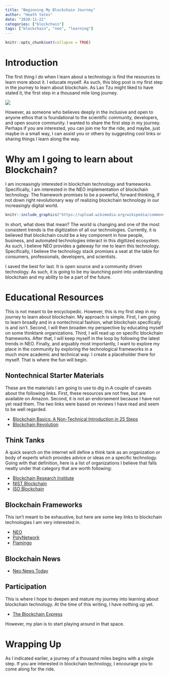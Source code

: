 ---
title: "Beginning My Blockchain Journey"
author: "Heath Yates"
date: "2020-11-22"
categories: ["blockchain"]
tags: ["blockchain", "neo", "learning"]
---


```{r setup, include=FALSE}
knitr::opts_chunk$set(collapse = TRUE)
```



# Introduction 

The first thing I do when I learn about a technology is find the resources to learn more about it. I educate myself. As such, this blog post is my first step in the journey to learn about blockchain. As Lao Tzu might liked to have stated it, the first step in a thousand mile long journey. 


![](chinese_scenery.jpg)

However, as someone who believes deeply in the inclusive and open to anyone ethos that is foundational to the scientific community, developers, and open source community. I wanted to share the first step in my journey. Perhaps if you are interested, you can join me for the ride, and maybe, just maybe in a small way, I can assist you or others by suggesting cool links or sharing things I learn along the way.  

# Why am I going to learn about Blockchain? 

I am increasingly interested in blockchain technology and frameworks. Specifically, I am interested in the NEO implementation of blockchain technology. The framework promises to be a powerful, forward thinking, if not down right revolutionary way of realizing blockchain technology in our increasingly digital world. 


```{r echo=FALSE,out.width = "25%", fig.align = 'center', fig.link="https://upload.wikimedia.org/wikipedia/commons/thumb/0/07/NEO_(cryptocurrency)_logo.svg/120px-NEO_(cryptocurrency)_logo.svg.png"}
knitr::include_graphics("https://upload.wikimedia.org/wikipedia/commons/thumb/0/07/NEO_(cryptocurrency)_logo.svg/120px-NEO_(cryptocurrency)_logo.svg.png")
```

In short, what does that mean? The world is changing and one of the most consistent trends is the digitization of all our technologies. Currently, it is believed that blockchain could be a key component in how people, business, and automated technologies interact in this digitized ecosystem. As such, I believe NEO provides a gateway for me to learn this technology. Specifically, I believe the technology stack promises a seat at the table for consumers, professionals, developers, and scientists. 

I saved the best for last. It is open source and a community driven technology. As such, it is going to be my launching point into understanding blockchain and my ability to be a part of the future. 


# Educational Resources 

This is not meant to be encyclopedic. However, this is my first step in my journey to learn about blockchain. My approach is simple. First, I am going to learn broadly and in a nontechnical fashion, what blockchain specifically is and isn't. Second, I will then broaden my perspective by educating myself on some thinktank organizations. Third, I will read up on specific blockchain frameworks. After that, I will keep myself in the loop by following the latest trends in NEO. Finally, and arguably most importantly, I want to explore my place in the community by exploring the technological frameworks in a much more academic and technical way. I create a placeholder there for myself. That is where the fun will begin. 



## Nontechnical Starter Materials 

These are the materials I am going to use to dig in.A couple of caveats about the following links. First, these resources are not free, but are available on Amazon. Second, it is not an endorsement because I have not yet read them. The two links were based on reviews I have read and seem to be well regarded. 

* [Blockchain Basics: A Non-Technical Introduction in 25 Steps](https://www.amazon.com/Blockchain-Basics-Non-Technical-Introduction-Steps/dp/1484226038/ref=sr_1_3?dchild=1&keywords=blockchain+basics&qid=1605231928&sr=8-3)
* [Blockchain Revolution](https://www.amazon.com/Blockchain-Revolution-Technology-Cryptocurrencies-Changing/dp/1101980141/ref=sr_1_3?crid=1G3YVMKOJK152&dchild=1&keywords=don+tapscott+blockchain+revolution&qid=1606097748&sprefix=Don+Tapscott+%2Caps%2C174&sr=8-3)



## Think Tanks 

A quick search on the internet will define a think tank as an organization or body of experts which provides advice or ideas on a specific technology. Going with that definition, here is a list of organizations I believe that falls neatly under that category that are worth following: 

* [Blockchain Research Institute](https://www.blockchainresearchinstitute.org/)
* [NIST Blockchain](https://www.nist.gov/blockchain)
* [ISO Blockchain](https://www.iso.org/committee/6266604.html)



## Blockchain Frameworks  

This isn't meant to be exhaustive, but here are some key links to blockchain technologies I am very interested in. 

* [NEO](https://neo.org/about)
* [PolyNetwork](https://www.poly.network/)
* [Flamingo](https://flamingo.finance/analytics)


## Blockchain News 

* [Neo News Today](https://neonewstoday.com/)


## Participation 

This is where I hope to deepen and mature my journey into learning about blockchain technology. At the time of this writing, I have nothing up yet. 

* [The Blockchain Express](https://github.com/The-Blockchain-Express)

However, my plan is to start playing around in that space. 

# Wrapping Up 

As I indicated earlier, a journey of a thousand miles begins with a single step. If you are interested in blockchain technology, I encourage you to come along for the ride. 








